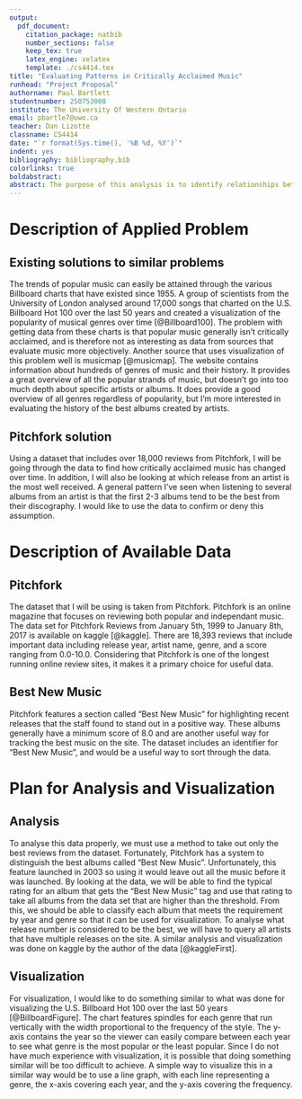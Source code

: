 ```yaml
---
output:
  pdf_document:
    citation_package: natbib
    number_sections: false
    keep_tex: true
    latex_engine: xelatex
    template: ./cs4414.tex
title: "Evaluating Patterns in Critically Acclaimed Music"
runhead: "Project Proposal"
authorname: Paul Bartlett
studentnumber: 250753008
institute: The University Of Western Ontario
email: pbartle7@uwo.ca
teacher: Dan Lizotte
classname: CS4414
date: "`r format(Sys.time(), '%B %d, %Y')`"
indent: yes
bibliography: bibliography.bib
colorlinks: true
boldabstract: 
abstract: The purpose of this analysis is to identify relationships between musical genre of critically acclaimed albums and time. The dataset used for this analysis contains over 18,000 reviews from Pitchfork from January 5th, 1999 to January 8th, 2017. It contains important data including release year, artist name, genre, and a score ranging from 0.0-10.0. The findings may be useful for determining what the most successful genre of critically acclaimed music is for each of the last 18 years.
---
```

# Description of Applied Problem
## Existing solutions to similar problems
The trends of popular music can easily be attained through the various Billboard charts that have existed since 1955. A group of scientists from the University of London analysed around 17,000 songs that charted on the U.S. Billboard Hot 100 over the last 50 years and created a visualization of the popularity of musical genres over time [@Billboard100]. The problem with getting data from these charts is that popular music generally isn't critically acclaimed, and is therefore not as interesting as data from sources that evaluate music more objectively. Another source that uses visualization of this problem well is musicmap [@musicmap]. The website contains information about hundreds of genres of music and their history. It provides a great overview of all the popular strands of music, but doesn't go into too much depth about specific artists or albums. It does provide a good overview of all genres regardless of popularity, but I'm more interested in evaluating the history of the best albums created by artists.

## Pitchfork solution
Using a dataset that includes over 18,000 reviews from Pitchfork, I will be going through the data to find how critically acclaimed music has changed over time. In addition, I will also be looking at which release from an artist is the most well received. A general pattern I've seen when listening to several albums from an artist is that the first 2-3 albums tend to be the best from their discography. I would like to use the data to confirm or deny this assumption.

# Description of Available Data
## Pitchfork
The dataset that I will be using is taken from Pitchfork. Pitchfork is an online magazine that focuses on reviewing both popular and independant music. The data set for Pitchfork Reviews from January 5th, 1999 to January 8th, 2017 is available on kaggle [@kaggle].  There are 18,393 reviews that include important data including release year, artist name, genre, and a score ranging from 0.0-10.0. Considering that Pitchfork is one of the longest running online review sites, it makes it a primary choice for useful data. 

## Best New Music
Pitchfork features a section called "Best New Music" for highlighting recent releases that the staff found to stand out in a positive way. These albums generally have a minimum score of 8.0 and are another useful way for tracking the best music on the site. The dataset includes an identifier for "Best New Music", and would be a useful way to sort through the data.

# Plan for Analysis and Visualization
## Analysis
To analyse this data properly, we must use a method to take out only the best reviews from the dataset. Fortunately, Pitchfork has a system to distinguish the best albums called "Best New Music". Unfortunately, this feature launched in 2003 so using it would leave out all the music before it was launched. By looking at the data, we will be able to find the typical rating for an album that gets the "Best New Music" tag and use that rating to take all albums from the data set that are higher than the threshold. From this, we should be able to classify each album that meets the requirement by year and genre so that it can be used for visualization. To analyse what release number is considered to be the best, we will have to query all artists that have multiple releases on the site. A similar analysis and visualization was done on kaggle by the author of the data [@kaggleFirst].

## Visualization
For visualization, I would like to do something similar to what was done for visualizing the U.S. Billboard Hot 100 over the last 50 years [@BillboardFigure]. The chart features spindles for each genre that run vertically with the width proportional to the frequency of the style. The y-axis contains the year so the viewer can easily compare between  each year to see what genre is the most popular or the least popular. Since I do not have much experience with visualization, it is possible that doing something similar will be too difficult to achieve. A simple way to visualize this in a similar way would be to use a line graph, with each line representing a genre, the x-axis covering each year, and the y-axis covering the frequency.
